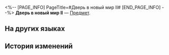 <%-- [PAGE_INFO]
PageTitle=#Дверь в новый мир II#
[END_PAGE_INFO] --%>
{{Предмет Инфобокс
|id          = 252335
|Изображение = Предмет Дверь в новый мир II.png
|Тип         = 
|Инвентарь   = 
|Редкость    = 5
|Эффект      = 
|Описание    = Соберите набор карточек воспоминаний, чтобы получить усиление.
}}
{{Описание|Ваши воспоминания об Освоении могут стать источником вдохновения для игры.}}
'''Дверь в новый мир II''' — [[Предмет]].

==На других языках==
{{На других языках
|en   = Door to A New World (II)
|zhs  = 新世界大门-Ⅱ
|zht  = 新世界大門-Ⅱ
|ja   = 新世界へのドア-II
|ko   = 신세계의 문-Ⅱ
|es   = Puerta a un nuevo mundo&nbsp;II
|fr   = Porte vers un nouveau monde (II)
|ru   = Дверь в новый мир II
|th   = ประตูสู่โลกใหม่ II
|vi   = Cánh Cổng Thế Giới Mới-II
|de   = Tür zu einer neuen Welt (II)
|id   = Gerbang Dunia Baru II
|pt   = Porta Para Um Novo Mundo (II)
}}

==История изменений==
{{История изменений|3.5}}
